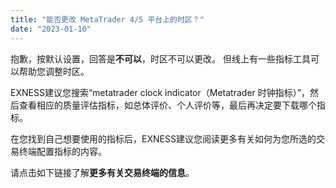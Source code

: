 ```yaml
---
title: "能否更改 MetaTrader 4/5 平台上的时区？"
date: "2023-01-10"
---
```


<Ads></Ads> 

抱歉，按默认设置，回答是**不可以**，时区不可以更改。 但线上有一些指标工具可以帮助您调整时区。

EXNESS建议您搜索“metatrader clock indicator（Metatrader 时钟指标）”，然后查看相应的质量评估指标，如总体评价、个人评价等，最后再决定要下载哪个指标。

在您找到自己想要使用的指标后，EXNESS建议您阅读更多有关如何为您所选的交易终端配置指标的内容。

请点击如下链接了解**更多有关交易终端的信息**。
